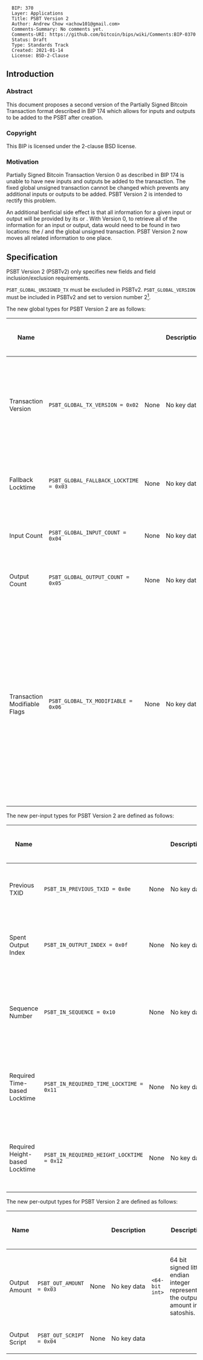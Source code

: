 <pre>
  BIP: 370
  Layer: Applications
  Title: PSBT Version 2
  Author: Andrew Chow <achow101@gmail.com>
  Comments-Summary: No comments yet.
  Comments-URI: https://github.com/bitcoin/bips/wiki/Comments:BIP-0370
  Status: Draft
  Type: Standards Track
  Created: 2021-01-14
  License: BSD-2-Clause
</pre>

==Introduction==

===Abstract===

This document proposes a second version of the Partially Signed Bitcoin Transaction format
described in BIP 174 which allows for inputs and outputs to be added to the PSBT after creation.

===Copyright===

This BIP is licensed under the 2-clause BSD license.

===Motivation===

Partially Signed Bitcoin Transaction Version 0 as described in BIP 174 is unable to have new
inputs and outputs be added to the transaction. The fixed global unsigned transaction
cannot be changed which prevents any additional inputs or outputs to be added.
PSBT Version 2 is intended to rectify this problem.

An additional benficial side effect is that all information for a given input or output will be
provided by its <tt><input-map></tt> or <tt><output-map></tt>. With Version 0, to retrieve
all of the information for an input or output, data would need to be found in two locations:
the <tt><input-map></tt>/<tt><output-map></tt> and the global unsigned transaction. PSBT
Version 2 now moves all related information to one place.

==Specification==

PSBT Version 2 (PSBTv2) only specifies new fields and field inclusion/exclusion requirements.

<tt>PSBT_GLOBAL_UNSIGNED_TX</tt> must be excluded in PSBTv2.
<tt>PSBT_GLOBAL_VERSION</tt> must be included in PSBTv2 and set to version number 2<ref>'''What happened to version number 1?'''
Version number 1 is skipped because PSBT Version 0 has been colloquially referred to as version 1. Originally this BIP was to be
version 1, but because it has been colloquially referred to as version 2 during its design phrase, it was decided to change the
version number to 2 so that there would not be any confusion</ref>.

The new global types for PSBT Version 2 are as follows:

{|
! Name
! <tt><keytype></tt>
! <tt><keydata></tt>
! <tt><keydata></tt> Description
! <tt><valuedata></tt>
! <tt><valuedata></tt> Description
! Versions Requiring Inclusion
! Versions Requiring Exclusion
! Versions Allowing Inclusion
|-
| Transaction Version
| <tt>PSBT_GLOBAL_TX_VERSION = 0x02</tt>
| None
| No key data
| <tt><32-bit uint></tt>
| The 32-bit little endian signed integer representing the version number of the transaction being created. Note that this is not the same as the PSBT version number specified by the PSBT_GLOBAL_VERSION field.
| 2
| 0
| 2
|-
| Fallback Locktime
| <tt>PSBT_GLOBAL_FALLBACK_LOCKTIME = 0x03</tt>
| None
| No key data
| <tt><32-bit uint></tt>
| The 32-bit little endian unsigned integer representing the transaction locktime to use if no inputs specify a required locktime.
|
| 0
| 2
|-
| Input Count
| <tt>PSBT_GLOBAL_INPUT_COUNT = 0x04</tt>
| None
| No key data
| <tt><compact size uint></tt>
| Compact size unsigned integer representing the number of inputs in this PSBT.
| 2
| 0
| 2
|-
| Output Count
| <tt>PSBT_GLOBAL_OUTPUT_COUNT = 0x05</tt>
| None
| No key data
| <tt><compact size uint></tt>
| Compact size unsigned integer representing the number of outputs in this PSBT.
| 2
| 0
| 2
|-
| Transaction Modifiable Flags
| <tt>PSBT_GLOBAL_TX_MODIFIABLE = 0x06</tt>
| None
| No key data
| <tt><8-bit uint></tt>
| An 8 bit little endian unsigned integer as a bitfield for various transaction modification flags. Bit 0 is the Inputs Modifiable Flag and indicates whether inputs can be modified. Bit 1 is the Outputs Modifiable Flag and indicates whether outputs can be modified. Bit 2 is the Has SIGHASH_SINGLE flag and indicates whether the transaction has a SIGHASH_SINGLE signature who's input and output pairing must be preserved. Bit 2 essentially indicates that the Constructor must iterate the inputs to determine whether and how to add an input.
|
| 0
| 2
|}

The new per-input types for PSBT Version 2 are defined as follows:

{|
! Name
! <tt><keytype></tt>
! <tt><keydata></tt>
! <tt><keydata></tt> Description
! <tt><valuedata></tt>
! <tt><valuedata></tt> Description
! Versions Requiring Inclusion
! Versions Requiring Exclusion
! Versions Allowing Inclusion
|-
| Previous TXID
| <tt>PSBT_IN_PREVIOUS_TXID = 0x0e</tt>
| None
| No key data
| <tt><txid></tt>
| 32 byte txid of the previous transaction whose output at PSBT_IN_OUTPUT_INDEX is being spent.
| 2
| 0
| 2
|-
| Spent Output Index
| <tt>PSBT_IN_OUTPUT_INDEX = 0x0f</tt>
| None
| No key data
| <tt><32-bit uint></tt>
| 32 bit little endian integer representing the index of the output being spent in the transaction with the txid of PSBT_IN_PREVIOUS_TXID.
| 2
| 0
| 2
|-
| Sequence Number
| <tt>PSBT_IN_SEQUENCE = 0x10</tt>
| None
| No key data
| <tt><32-bit uint></tt>
| The 32 bit unsigned little endian integer for the sequence number of this input. If omitted, the sequence number is assumed to be the final sequence number (0xffffffff).
|
| 0
| 2
|-
| Required Time-based Locktime
| <tt>PSBT_IN_REQUIRED_TIME_LOCKTIME = 0x11</tt>
| None
| No key data
| <tt><32-bit uint></tt>
| 32 bit unsigned little endian integer greater than or equal to 500000000 representing the minimum Unix timestamp that this input requires to be set as the transaction's lock time.
|
| 0
| 2
|-
| Required Height-based Locktime
| <tt>PSBT_IN_REQUIRED_HEIGHT_LOCKTIME = 0x12</tt>
| None
| No key data
| <tt><32-bit uiht></tt>
| 32 bit unsigned little endian integer less than 500000000 representing the minimum block height that this input requires to be set as the transaction's lock time.
|
| 0
| 2
|}

The new per-output types for PSBT Version 2 are defined as follows:

{|
! Name
! <tt><keytype></tt>
! <tt><keydata></tt>
! <tt><keydata></tt> Description
! <tt><valuedata></tt>
! <tt><valuedata></tt> Description
! Versions Requiring Inclusion
! Versions Requiring Exclusion
! Versions Allowing Inclusion
|-
| Output Amount
| <tt>PSBT_OUT_AMOUNT = 0x03</tt>
| None
| No key data
| <tt><64-bit int></tt>
| 64 bit signed little endian integer representing the output's amount in satoshis.
| 2
| 0
| 2
|-
| Output Script
| <tt>PSBT_OUT_SCRIPT = 0x04</tt>
| None
| No key data
| <tt><script></tt>
| The script for this output, also known as the scriptPubKey. Must be omitted in PSBTv0. Must be provided in PSBTv2.
| 2
| 0
| 2
|}

===Determining Lock Time===

The nLockTime field of a transaction is determined by inspecting the PSBT_GLOBAL_PREFERRED_LOCKTIME and each input's PSBT_IN_REQUIRED_TIME_LOCKTIME and PSBT_IN_REQUIRED_HEIGHT_LOCKTIME fields.
If none of the inputs have a PSBT_IN_REQUIRED_TIME_LOCKTIME and PSBT_IN_REQUIRED_HEIGHT_LOCKTIME, then PSBT_GLOBAL_PREFERRED_LOCKTIME must be used.
If PSBT_GLOBAL_PREFERRED_LOCKTIME is not provided, then it is assumed to be 0.

If one or more inuts have a PSBT_IN_REQUIRED_TIME_LOCKTIME or PSBT_IN_REQUIRED_HEIGHT_LOCKTIME, then the field chosen is the one which is supported by all of the inputs.
This can be determined by looking at all of the inputs which specify a locktime in either of those fields, and choosing the field which is present in all of those inputs.
Inputs not specifying a lock time field can take both types of lock times, as can those that specify both.
The lock time chosen is then the maximum value of the chosen type of lock time.

===Unique Identification===

PSBTv2s can be uniquely identified by constructing an unsigned transaction given the information provided in the PSBT and computing the transaction ID of that transaction.
Since PSBT_IN_SEQUENCE can be changed by Updaters and Combiners, the sequence number in this unsigned transaction must be set to 0 (not final, nor the sequence in PSBT_IN_SEQUENCE).
The lock time in this unsigned transaction must be computed as described previously.

==Roles==

PSBTv2 introduces new roles and modifies some existing roles.

===Creator===

In PSBTv2, the Creator initializes the PSBT with 0 inputs and 0 outputs.
The PSBT version number is set to 2. The transaction version number must be set to at least 2. <ref>'''Why does the transaction version number need to be at least 2?''' The transaction version number is part of the validation rules for some features such as OP_CHECKSEQUENCEVERIFY. Since it is backwards compatible, and there are other ways to disable those features (e.g. through sequence numbers), it is easier to require transactions be able to support these features than to try to negotiate the transaction version number.</ref>
The Creator should also set PSBT_GLOBAL_PREFERRED_LOCKTIME.
If the Creator is not also a Constructor and will be giving the PSBT to others to add inputs and outputs, the PSBT_GLOBAL_TX_MODIFIABLE field must be present and and the Inputs Modifiable and Outputs Modifiable flags set appropriately.
If the Creator is a Constructor and no inputs and outputs will be added by other entities, PSBT_GLOBAL_TX_MODIFIABLE may be omitted.

===Constructor===

This Constructor is only present for PSBTv2.
Once a Creator initializes the PSBT, a constructor will add inputs and outputs.
Before any input or output may be added, the constructor must check the PSBT_GLOBAL_TX_MODIFIABLE field.
Inputs may only be added if the Inputs Modifiable flag is True.
Outputs may only be added if the Outputs Modifiable flag is True.

When an input or output is added, the corresponding PSBT_GLOBAL_INPUT_COUNT or PSBT_GLOBAL_OUTPUT_COUNT must be incremeted to reflect the number of inputs and outputs in the PSBT.
When an input is added, it must have PSBT_IN_PREVIOUS_TXID and PSBT_IN_OUTPUT_INDEX set.
When an output is added, it must have PSBT_OUT_VALUE and PSBT_OUT_OUTPUT_SCRIPT set.
If the input has a required timelock, Constructors must set the requisite timelock field.
If the input has a required time based timelock, then PSBT_IN_REQUIRED_TIME_TIMELOCK must be set
If the input has a required height based timelock, then PSBT_IN_REQUIRED_HEIGHT_TIMELOCK must be set.
If an input has both types of timelocks, then both may be set.
In some cases, an input that can allow both types, but a particular branch supporting only one type of timelock will be taken, then the type of timelock that will be used can be the only one set.

If an input being added specifies a required time lock, then the Constructor must iterate through all of the existing inputs and ensure that the time lock types are compatible.
Additionally, if during this iteration, it finds that any inputs have signatures, it must ensure that the newly added input does not change the transaction's locktime.
If the newly added input has an incompatible time lock, then it must not be added.
If it changes the transaction's locktime when there are existing signatures, it must not be added.

If the Has SIGHASH_SINGLE flag is True, then the Constructor must iterate through the inputs and find the inputs which have signatures that use SIGHASH_SINGLE.
The same number of inputs and outputs must be added before those inputs and their corresponding outputs.

A Constructor may choose to declare that no further inputs and outputs can be added to the transaction by setting the booleans in PSBT_GLOBAL_TX_MODIFIABLE to False or by removing this field entirely.

A single entity is likely to be both a Creator and Constructor.

===Updater===

For PSBTv2, an Updater can set the sequence number.

===Signer===

For PSBTv2s, a signer must update the PSBT_GLOBAL_TX_MODIFIABLE field after signing inputs so that it accurately reflects the state of the PSBT.
If the Signer added a signature that does not use SIGHASH_ANYONECANPAY, the Input Modifiable flag must be set to False.
If the Signer added a signature that does not use SIGHASH_NONE, the Outputs Modifiable flag must be set to False.
If the Signer added a signature that uses SIGHASH_SINGLE, the Has SIGHASH_SINGLE flag must be set to True.

===Transaction Extractor===

For PSBTv2s, the transaction is constructed using the PSBTv2 fields.
The lock time for this transaction is determined as described in the Determining Lock Time section.
The Extractor should produce a fully valid, network serialized transaction if all inputs are complete.

==Backwards Compatibility==

PSBTv2 shares the same gemeric format as PSBTv0 as defined in BIP 174. Parsers for PSBTv0 should
be able to deserialize PSBTv2 with only changes to support the new fields.

However PSBTv2 is incompatible with PSBTv0, and vice versa due to the use of the PSBT_GLOBAL_VERSION.
This incompatibility is intentional so that PSBT_GLOBAL_UNSIGNED_TX could be removed in PSBTv2.
However it is possible to convert a PSBTv2 to a PSBTv0 by creating an unsigned
transaction from the PSBTv2 fields.

==Test Vectors==

TBD

==Rationale==

<references/>

==Reference implementation==

The reference implementation of the PSBT format is available at https://github.com/achow101/bitcoin/tree/psbt2.
